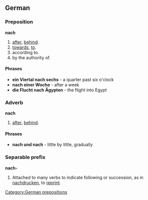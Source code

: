 ==German==
===Preposition===
'''nach'''
# [[after]], [[behind]].
# [[towards]], [[to]].
# according to.
# by the authority of.

====Phrases====
* '''ein Viertal nach sechs''' - a quarter past six o'clock
* '''nach einer Woche''' - after a week
* '''die Flucht nach Ägypten''' - the flight into Egypt

===Adverb===
'''nach'''
# [[after]], [[behind]].

====Phrases====
* '''nach und nach''' - little by little, gradually
[[Category:German prepositions]]
===Separable prefix===
'''nach-'''
# Attached to many verbs to indicate following or succession, as in [[nachdrucken]], to [[reprint]].
